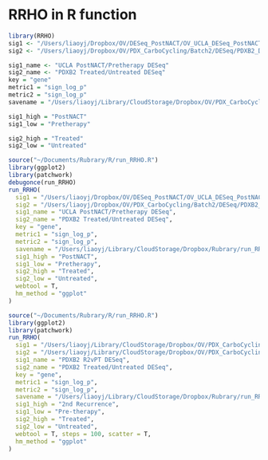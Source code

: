 
# RRHO in R function
```r
library(RRHO)
sig1 <- "/Users/liaoyj/Dropbox/OV/DESeq_PostNACT/OV_UCLA_DESeq_PostNACTvPreNACT_slogp_PC.txt"
sig2 <- "/Users/liaoyj/Dropbox/OV/PDX_CarboCycling/Batch2/DESeq/PDXB2_DESeq_TreatedvUntreated_slogp.txt"

sig1_name <- "UCLA PostNACT/Pretherapy DESeq"
sig2_name <- "PDXB2 Treated/Untreated DESeq"
key = "gene"
metric1 = "sign_log_p"
metric2 = "sign_log_p"
savename = "/Users/liaoyj/Library/CloudStorage/Dropbox/OV/PDX_CarboCycling/Batch2/RRHO/PostNACT_Test/RRHO_UCLAPostNACTDESeq_PDXB2TreatmentDESeq"

sig1_high = "PostNACT"
sig1_low = "Pretherapy"

sig2_high = "Treated"
sig2_low = "Untreated"

source("~/Documents/Rubrary/R/run_RRHO.R")
library(ggplot2)
library(patchwork)
debugonce(run_RRHO)
run_RRHO(
  sig1 = "/Users/liaoyj/Dropbox/OV/DESeq_PostNACT/OV_UCLA_DESeq_PostNACTvPreNACT_slogp_PC.txt",
  sig2 = "/Users/liaoyj/Dropbox/OV/PDX_CarboCycling/Batch2/DESeq/PDXB2_DESeq_TreatedvUntreated_slogp.txt",
  sig1_name = "UCLA PostNACT/Pretherapy DESeq",
  sig2_name = "PDXB2 Treated/Untreated DESeq",
  key = "gene",
  metric1 = "sign_log_p",
  metric2 = "sign_log_p",
  savename = "/Users/liaoyj/Library/CloudStorage/Dropbox/Rubrary/run_RRHO/RRHO_UCLAPostNACTDESeq_PDXB2TreatmentDESeq",
  sig1_high = "PostNACT",
  sig1_low = "Pretherapy",
  sig2_high = "Treated",
  sig2_low = "Untreated",
  webtool = T,
  hm_method = "ggplot"
)

```

```r
source("~/Documents/Rubrary/R/run_RRHO.R")
library(ggplot2)
library(patchwork)
run_RRHO(
  sig1 = "/Users/liaoyj/Library/CloudStorage/Dropbox/OV/PDX_CarboCycling/Batch2/DESeq/PDXB2_DESeq_R2vPT_slogp.txt",
  sig2 = "/Users/liaoyj/Library/CloudStorage/Dropbox/OV/PDX_CarboCycling/Batch2/DESeq/PDXB2_DESeq_TreatedvUntreated_slogp.txt",
  sig1_name = "PDXB2 R2vPT DESeq",
  sig2_name = "PDXB2 Treated/Untreated DESeq",
  key = "gene",
  metric1 = "sign_log_p",
  metric2 = "sign_log_p",
  savename = "/Users/liaoyj/Library/CloudStorage/Dropbox/Rubrary/run_RRHO/RRHO_PDXB2R2vPT_PDXB2TvUDESeq",
  sig1_high = "2nd Recurrence",
  sig1_low = "Pre-therapy",
  sig2_high = "Treated",
  sig2_low = "Untreated",
  webtool = T, steps = 100, scatter = T,
  hm_method = "ggplot"
)
```

